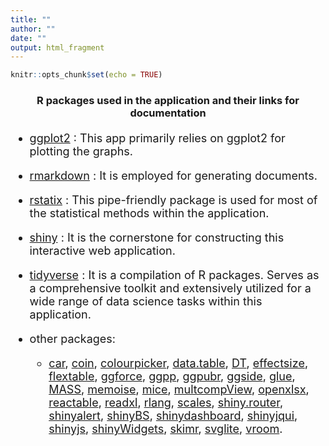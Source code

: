 ```yaml
---
title: ""
author: ""
date: ""
output: html_fragment
---
```


```r
knitr::opts_chunk$set(echo = TRUE)
```


<h3 style="text-align: center;">**R packages used in the application and their links for documentation**</h3>

<p style="font-size:20px;"> 
<font size = "4">


- [ggplot2](https://ggplot2.tidyverse.org/) : This app primarily relies on ggplot2 for plotting the graphs. 

- [rmarkdown](https://rmarkdown.rstudio.com/) : It is employed for generating documents.

- [rstatix](https://cran.r-project.org/web/packages/rstatix/index.html) : This pipe-friendly package is used for most of the statistical methods within the application.

- [shiny](https://shiny.rstudio.com/) : It is the cornerstone for constructing this interactive web application.

- [tidyverse](https://www.tidyverse.org/) : It is a compilation of R packages. Serves as a comprehensive toolkit and extensively utilized for a wide range of data science tasks within this application.

- other packages:
    - [car](https://cran.r-project.org/web/packages/car/index.html), [coin](https://cran.r-project.org/web/packages/coin/index.html),
[colourpicker](https://github.com/daattali/colourpicker), [data.table](https://cran.r-project.org/web/packages/data.table/index.html), [DT](https://rstudio.github.io/DT/), [effectsize](https://cran.r-project.org/web/packages/effectsize/index.html), [flextable](https://cran.r-project.org/web/packages/flextable/index.html), [ggforce](https://ggforce.data-imaginist.com/), [ggpp](https://cran.r-project.org/web/packages/ggpp/index.html), [ggpubr](https://cran.r-project.org/web/packages/ggpubr/index.html), [ggside](https://github.com/jtlandis/ggside), [glue](https://glue.tidyverse.org/), [MASS](https://cran.r-project.org/web/packages/MASS/index.html), [memoise](https://memoise.r-lib.org/), [mice](https://cran.r-project.org/web/packages/mice/index.html), [multcompView](https://cran.r-project.org/web/packages/multcompView/index.html), [openxlsx](https://ycphs.github.io/openxlsx/), [reactable](https://glin.github.io/reactable/), [readxl](https://readxl.tidyverse.org/), [rlang](https://rlang.r-lib.org/), [scales](https://cran.r-project.org/web/packages/scales/index.html), [shiny.router](https://github.com/Appsilon/shiny.router), [shinyalert](https://github.com/daattali/shinyalert), [shinyBS](https://ebailey78.github.io/shinyBS/), [shinydashboard](https://rstudio.github.io/shinydashboard/), [shinyjqui](https://cran.r-project.org/web/packages/shinyjqui/vignettes/introduction.html), [shinyjs](https://cran.r-project.org/web/packages/shinyjs/vignettes/shinyjs.html), [shinyWidgets](https://shinyapps.dreamrs.fr/shinyWidgets/), [skimr](https://github.com/ropensci/skimr), [svglite](https://www.tidyverse.org/blog/2021/02/svglite-2-0-0/), [vroom](https://www.tidyverse.org/blog/2019/05/vroom-1-0-0/).

</font>
</p>
